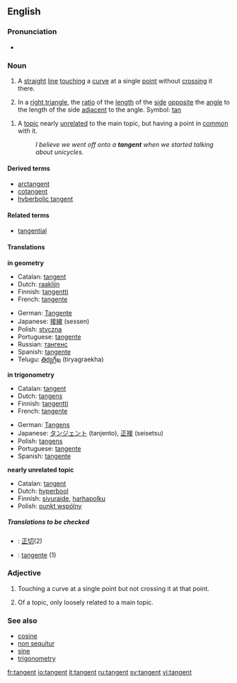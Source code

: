 ==English==
===Pronunciation===
*{{IPA|/'tæn.dʒənt/}}

===Noun===
{{en-noun}}

# {{geometry}} A [[straight]] [[line]] [[touching]] a [[curve]] at a single [[point]] without [[crossing]] it there.
# {{trigonometry}} In a [[right triangle]], the [[ratio]] of the [[length]] of the [[side]] [[opposite]] the [[angle]] to the length of the side [[adjacent]] to the angle. Symbol: [[tan]]
<!--This definition equivalent to the one above; it does not define a new sense of the word
#{{mathematics}} The ratio of the [[sine]] to the [[cosine]], in either the [[real]] or [[complex]] [[number]]s.-->
# A [[topic]] nearly [[unrelated]] to the main topic, but having a point in [[common]] with it.
#:''I believe we went off onto a '''tangent''' when we started talking about unicycles.''

====Derived terms====
*[[arctangent]]
*[[cotangent]]
*[[hyberbolic tangent]]

====Related terms====
*[[tangential]]

====Translations====
'''in geometry'''
{{top}}
*Catalan: [[tangent]]
*Dutch: [[raaklijn]]
*Finnish: [[tangentti]]
*French: [[tangente]] {{f}}
{{mid}}
*German: [[Tangente]] {{f}}
*Japanese: [[接線]] (sessen)
*Polish: [[styczna]] {{f}}
*Portuguese: [[tangente]] {{f}}
*Russian: [[тангенс]]
*Spanish: [[tangente]] {{f}}
*Telugu: [[తిర్యగ్రేఖ]] (tiryagraekha)
{{bottom}}

'''in trigonometry'''
{{top}}
*Catalan: [[tangent]]
*Dutch: [[tangens]]
*Finnish: [[tangentti]]
*French: [[tangente]] {{f}}
{{mid}}
*German: [[Tangens]] {{m}}
*Japanese: [[タンジェント]] (tanjento), [[正接]] (seisetsu)
*Polish: [[tangens]] {{m}}
*Portuguese: [[tangente]] {{f}}
*Spanish: [[tangente]] {{f}}
{{bottom}}

'''nearly unrelated topic'''
{{top}}
*Catalan: [[tangent]]
*Dutch: [[hyperbool]] {{f}}
*Finnish: [[sivuraide]], [[harhapolku]]
*Polish: [[punkt wspólny]] {{m}}
{{mid}}
{{bottom}}

=====Translations to be checked=====
{{checktrans}}
<!--Remove this section once all of the translations below have been moved into the tables above.-->
*{{ttbc|Chinese}}: [[正切]](2)
*{{ttbc|Italian}}: [[tangente]] {{f}} (1)

===Adjective===
{{en-adj-notcomp}}

# {{geometry}} Touching a curve at a single point but not crossing it at that point.
# Of a topic, only loosely related to a main topic.

===See also===
*[[cosine]]
*[[non sequitur]]
*[[sine]]
*[[trigonometry]]

[[fr:tangent]]
[[io:tangent]]
[[it:tangent]]
[[ru:tangent]]
[[sv:tangent]]
[[vi:tangent]]